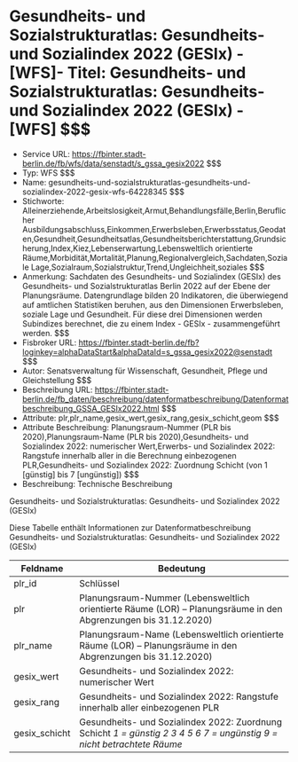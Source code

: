 # Gesundheits- und Sozialstrukturatlas: Gesundheits- und Sozialindex 2022 (GESIx) - [WFS]- Titel: Gesundheits- und Sozialstrukturatlas: Gesundheits- und Sozialindex 2022 (GESIx) - [WFS] $$$
- Service URL: https://fbinter.stadt-berlin.de/fb/wfs/data/senstadt/s_gssa_gesix2022 $$$
- Typ: WFS $$$
- Name: gesundheits-und-sozialstrukturatlas-gesundheits-und-sozialindex-2022-gesix-wfs-64228345 $$$
- Stichworte: Alleinerziehende,Arbeitslosigkeit,Armut,Behandlungsfälle,Berlin,Beruflicher Ausbildungsabschluss,Einkommen,Erwerbsleben,Erwerbsstatus,Geodaten,Gesundheit,Gesundheitsatlas,Gesundheitsberichterstattung,Grundsicherung,Index,Kiez,Lebenserwartung,Lebensweltlich orientierte Räume,Morbidität,Mortalität,Planung,Regionalvergleich,Sachdaten,Soziale Lage,Sozialraum,Sozialstruktur,Trend,Ungleichheit,soziales $$$
- Anmerkung: Sachdaten des Gesundheits- und Sozialindex (GESIx) des Gesundheits- und Sozialstrukturatlas Berlin 2022 auf der Ebene der Planungsräume. Datengrundlage bilden 20 Indikatoren, die überwiegend auf amtlichen Statistiken beruhen, aus den Dimensionen Erwerbsleben, soziale Lage und Gesundheit. Für diese drei Dimensionen werden Subindizes berechnet, die zu einem Index - GESIx - zusammengeführt werden. $$$
- Fisbroker URL: https://fbinter.stadt-berlin.de/fb?loginkey=alphaDataStart&alphaDataId=s_gssa_gesix2022@senstadt $$$
- Autor: Senatsverwaltung für Wissenschaft, Gesundheit, Pflege und Gleichstellung $$$
- Beschreibung URL: https://fbinter.stadt-berlin.de/fb_daten/beschreibung/datenformatbeschreibung/Datenformatbeschreibung_GSSA_GESIx2022.html $$$
- Attribute: plr,plr_name,gesix_wert,gesix_rang,gesix_schicht,geom $$$
- Attribute Beschreibung: Planungsraum-Nummer (PLR bis 2020),Planungsraum-Name (PLR bis 2020),Gesundheits- und Sozialindex 2022: numerischer Wert,Erwerbs- und Sozialindex 2022: Rangstufe innerhalb aller in die Berechnung einbezogenen PLR,Gesundheits- und Sozialindex 2022: Zuordnung Schicht (von 1 [günstig] bis 7 [ungünstig]) $$$
- Beschreibung: Technische Beschreibung 

Gesundheits- und Sozialstrukturatlas: Gesundheits- und Sozialindex 2022 (GESIx)

Diese Tabelle enthält Informationen zur Datenformatbeschreibung Gesundheits- und Sozialstrukturatlas: Gesundheits- und Sozialindex 2022 (GESIx)

| Feldname       | Bedeutung                                                                                                                            |
| -------------- | ------------------------------------------------------------------------------------------------------------------------------------ |
| plr\_id        | Schlüssel                                                                                                                            |
| plr            | Planungsraum-Nummer (Lebensweltlich orientierte Räume (LOR) – Planungsräume in den Abgrenzungen bis 31.12.2020)                      |
| plr\_name      | Planungsraum-Name (Lebensweltlich orientierte Räume (LOR) – Planungsräume in den Abgrenzungen bis 31.12.2020)                        |
| gesix\_wert    | Gesundheits- und Sozialindex 2022: numerischer Wert                                                                                  |
| gesix\_rang    | Gesundheits- und Sozialindex 2022: Rangstufe innerhalb aller einbezogenen PLR                                                        |
| gesix\_schicht | Gesundheits- und Sozialindex 2022: Zuordnung Schicht _1 = günstig_ _2_ _3_ _4_ _5_ _6_ _7 = ungünstig_ _9 = nicht betrachtete Räume_ | $$$

